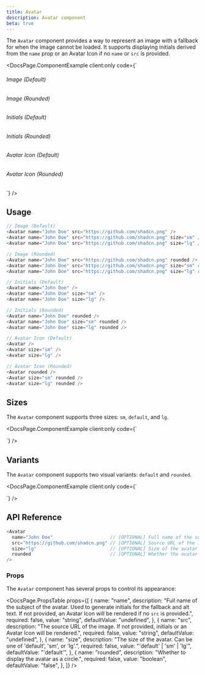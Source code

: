 ```yaml
---
title: Avatar
description: Avatar component
beta: true
---
```


The `Avatar` component provides a way to represent an image with a fallback for when the image cannot be loaded. It supports displaying initials derived from the `name` prop or an Avatar Icon if no `name` or `src` is provided.


<DocsPage.ComponentExample
  client:only
  code={`<div className="flex flex-col gap-10">
    <div>
      <h6 className="font-semibold mb-2 text-center">Image (Default)</h6>
      <div className="flex items-center justify-center gap-6">
        <Avatar name="John Doe" src="https://github.com/shadcn.png" size="sm" />
        <Avatar name="John Doe" src="https://github.com/shadcn.png" />
        <Avatar name="John Doe" src="https://github.com/shadcn.png" size="lg" />
      </div>
    </div>
    <div>
      <h6 className="font-semibold mb-2 text-center">Image (Rounded)</h6>
      <div className="flex items-center justify-center gap-6">
        <Avatar name="John Doe" src="https://github.com/shadcn.png" size="sm" rounded />
        <Avatar name="John Doe" src="https://github.com/shadcn.png" rounded />
        <Avatar name="John Doe" src="https://github.com/shadcn.png" size="lg" rounded />
      </div>
    </div>
    <div>
      <h6 className="font-semibold mb-2 text-center">Initials (Default)</h6>
      <div className="flex items-center justify-center gap-6">
        <Avatar name="John Doe" size="sm" />
        <Avatar name="John Doe" />
        <Avatar name="John Doe" size="lg" />
      </div>
    </div>
    <div>
      <h6 className="font-semibold mb-2 text-center">Initials (Rounded)</h6>
      <div className="flex items-center justify-center gap-6">
        <Avatar name="John Doe" size="sm" rounded />
        <Avatar name="John Doe" rounded />
        <Avatar name="John Doe" size="lg" rounded />
      </div>
    </div>
    <div>
      <h6 className="font-semibold mb-2 text-center">Avatar Icon (Default)</h6>
      <div className="flex items-center justify-center gap-6">
        <Avatar size="sm" />
        <Avatar />
        <Avatar size="lg" />
      </div>
    </div>
    <div>
      <h6 className="font-semibold mb-2 text-center">Avatar Icon (Rounded)</h6>
      <div className="flex items-center justify-center gap-6">
        <Avatar size="sm" rounded />
        <Avatar rounded />
        <Avatar size="lg" rounded />
      </div>
    </div>
</div>`}
/>

## Usage

```typescript jsx
// Image (Default)
<Avatar name="John Doe" src="https://github.com/shadcn.png" />
<Avatar name="John Doe" src="https://github.com/shadcn.png" size="sm" />
<Avatar name="John Doe" src="https://github.com/shadcn.png" size="lg" />

// Image (Rounded)
<Avatar name="John Doe" src="https://github.com/shadcn.png" rounded />
<Avatar name="John Doe" src="https://github.com/shadcn.png" size="sm" rounded />
<Avatar name="John Doe" src="https://github.com/shadcn.png" size="lg" rounded />

// Initials (Default)
<Avatar name="John Doe" />
<Avatar name="John Doe" size="sm" />
<Avatar name="John Doe" size="lg" />

// Initials (Rounded)
<Avatar name="John Doe" rounded />
<Avatar name="John Doe" size="sm" rounded />
<Avatar name="John Doe" size="lg" rounded />

// Avatar Icon (Default)
<Avatar />
<Avatar size="sm" />
<Avatar size="lg" />

// Avatar Icon (Rounded)
<Avatar rounded />
<Avatar size="sm" rounded />
<Avatar size="lg" rounded />
```

## Sizes

The `Avatar` component supports three sizes: `sm`, `default`, and `lg`.

<DocsPage.ComponentExample
  client:only
  code={`<div className="flex items-center gap-6">
    <Avatar name="John Doe" src="https://github.com/shadcn.png" size="sm" />
    <Avatar name="John Doe" src="https://github.com/shadcn.png" />
    <Avatar name="John Doe" src="https://github.com/shadcn.png" size="lg" />
</div>`}
/>

## Variants

The `Avatar` component supports two visual variants: `default` and `rounded`.

<DocsPage.ComponentExample
  client:only
  code={`<div className="flex items-center gap-6">
    <Avatar name="John Doe" />
    <Avatar name="John Doe" rounded />
</div>`}
/>

## API Reference

```typescript jsx
<Avatar
  name="John Doe"                     // [OPTIONAL] Full name of the subject
  src="https://github.com/shadcn.png" // [OPTIONAL] Source URL of the image
  size="lg"                           // [OPTIONAL] Size of the avatar ('default' | 'sm' | 'lg')
  rounded                             // [OPTIONAL] Whether the avatar is circular
/>
```

### Props

The `Avatar` component has several props to control its appearance:

<DocsPage.PropsTable
  props={[
    {
      name: "name",
      description:
        "Full name of the subject of the avatar. Used to generate initials for the fallback and alt text. If not provided, an Avatar Icon will be rendered if no `src` is provided.",
      required: false,
      value: "string",
      defaultValue: "undefined",
    },
    {
      name: "src",
      description:
        "The source URL of the image. If not provided, initials or an Avatar Icon will be rendered.",
      required: false,
      value: "string",
      defaultValue: "undefined",
    },
    {
      name: "size",
      description:
        "The size of the avatar. Can be one of 'default', 'sm', or 'lg'.",
      required: false,
      value: "'default' | 'sm' | 'lg'",
      defaultValue: "'default'",
    },
    {
      name: "rounded",
      description: "Whether to display the avatar as a circle.",
      required: false,
      value: "boolean",
      defaultValue: "false",
    },
  ]}
/>
